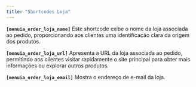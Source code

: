 ```yaml
---
title: "Shortcodes Loja"
---
```


**`[menuia_order_loja_name]`** Este shortcode exibe o nome da loja associada ao pedido, proporcionando aos clientes uma identificação clara da origem dos produtos.

**`[menuia_order_loja_url]`** Apresenta a URL da loja associada ao pedido, permitindo aos clientes visitar rapidamente o site principal para obter mais informações ou explorar outros produtos.

**`[menuia_order_loja_email]`** Mostra o endereço de e-mail da loja.